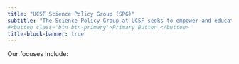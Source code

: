 ```yaml
---
title: "UCSF Science Policy Group (SPG)"
subtitle: "The Science Policy Group at UCSF seeks to empower and educate people to advance and advocate (science) policy within and beyond our community."
#<button class='btn btn-primary'>Primary Button </button>
title-block-banner: true
---
```


Our focuses include:
